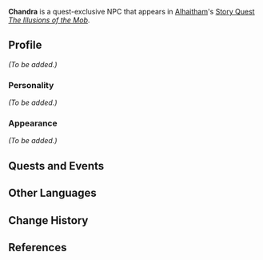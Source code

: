 {{Meta
<!-- Remove this template after adding the missing info -->
|missing_NPC_profile  = yes
}}
{{Character Infobox
|type             = Quest NPC
|image            = NPC Chandra.png
|realname         = <!-- Optional, if different from in-game name -->
|deceased         = <!-- Past (for deceased prior to events of the game) or free response -->
|region           = Sumeru
|location         = <!-- Where the character appears, if different from Region -->
|affiliation      = Vahumana
|title            = 

|ancestry         = <!-- Clan/family -->
|father           = 
|mother           = 
|spouse           = 
|sibling          = 
|child            = 
|relative         = 

|voiceEN          = [https://linktr.ee/marcodmeatball Marco "Meatball" Domenico]<ref name="MarcoMeatball">Twitter: [https://twitter.com/Marcodmeatball/status/1616047178190934016 EN VA Self Announcement]</ref>
|voiceCN          = 
|voiceJP          = [http://amuleto.jp/talents/nonoiaki.html Nonoi Aki ({{ja|野々井 爽}})]<ref>Twitter: [https://twitter.com/NoNoiAki/status/1615603990028488705 JP VA Self Announcement]</ref>
|dialoguereward   = 
}}
'''Chandra''' is a quest-exclusive NPC that appears in [[Alhaitham]]'s [[Story Quest]] ''[[The Illusions of the Mob]]''.
<!--
==Location==
{{subst:#tag:gallery|
NPC Location {{subst:PAGENAME}}.png{{subst:!}}{{subst:PAGENAME}}'s location
NPC Location {{subst:PAGENAME}} Context.png{{subst:!}}Additional context
}}
-->
==Profile==
<!--Detailed story/lore information goes here.-->
''(To be added.)''

===Personality===
''(To be added.)''

===Appearance===
<!--Keep appearance section short and concise. Limit to 2 paragraphs with 3-4 sentences each.-->
''(To be added.)''

==Quests and Events==
{{Quests and Events}}
<!--
==Idle Quotes==
{{Dialogue start}}
: {{DIcon|Idle}} {{Tx}}
:: {{A|VO {{subst:PAGENAME}} 01.ogg}} "{{Tx}}"
{{Dialogue end}}

==Dialogue==
{{Dialogue start}}
:'''{{subst:PAGENAME}}:'''
:{{DIcon}}
{{Dialogue end}}
<!--
==Event Dialogue==
===Event Name===
{{Dialogue start}}
:'''{{subst:PAGENAME}}:'''
{{Dialogue end}}

==Trivia==
* 
-->
==Other Languages==
{{Other Languages
|default_hidden = 1
|en      = Chandra
|zhs     = 钱德拉
|zhs_rm  = Qiándélā
|zht     = 錢德拉
|zht_rm  = Qiándélā
|ja      = チャンドラ
|ja_rm   = Chandora
|ko      = 찬드라
|es      = Chandra
|fr      = Chandra
|ru      = Чандра
|th      = Chandra
|vi      = Chandra
|de      = Chandra
|id      = Chandra
|pt      = Chandra
|tr      = Chandra
|it      = Chandra
}}

==Change History==
{{Change History|3.4}}

==References==
{{Reflist}}